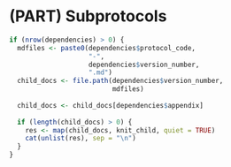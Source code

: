 # (PART) Subprotocols {-} 

```r
if (nrow(dependencies) > 0) {
  mdfiles <- paste0(dependencies$protocol_code,
                    "-", 
                    dependencies$version_number, 
                    ".md")
  child_docs <- file.path(dependencies$version_number,
                          mdfiles)
  
  child_docs <- child_docs[dependencies$appendix]
  
  if (length(child_docs) > 0) {
    res <- map(child_docs, knit_child, quiet = TRUE)
    cat(unlist(res), sep = "\n")
  }
}
```

